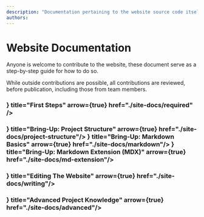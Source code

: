 ```yaml
---
description: "Documentation pertaining to the website source code itself."
authors: 
---
```

# Website Documentation

Anyone is welcome to contribute to the website, these document serve as a step-by-step guide for how to do so.

While outside contributions are possible, all contributions are reviewed, before publication, including those from team members.


<Steps>
<h3>
<Cards>
    <Card icon={<IoFootsteps />} title="First Steps" arrow={true} href="./site-docs/required" />
</Cards>
</h3>
<h3>
<Cards>
    <Card icon={<IoReader/>} title="Bring-Up: Project Structure" arrow={true} href="./site-docs/project-structure"/>
    <Card icon={<IoReader/>} title="Bring-Up: Markdown Basics" arrow={true} href="./site-docs/markdown"/>
    <Card icon={<IoReader/>} title="Bring-Up: Markdown Extension (MDX)" arrow={true} href="./site-docs/md-extension"/>
</Cards>
</h3>
<h3>
<Cards>
    <Card icon={<IoBook/>} title="Editing The Website" arrow={true} href="./site-docs/writing"/>
</Cards>
</h3>
<h3>
<Cards>
    <Card icon={<IoReader/>} title="Advanced Project Knowledge" arrow={true} href="./site-docs/advanced"/>
</Cards>
</h3>
</Steps>